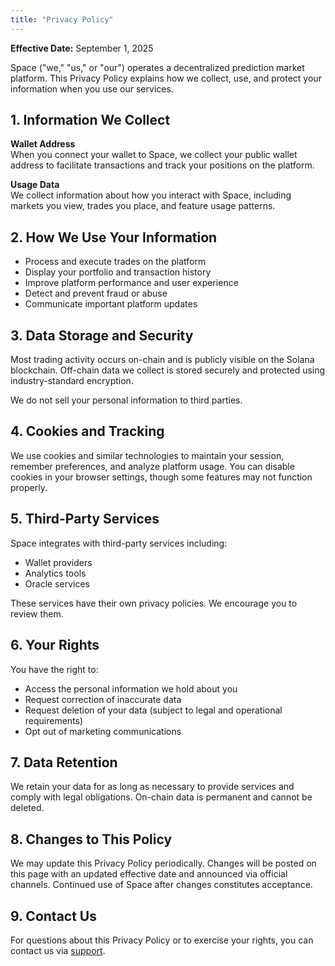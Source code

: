 ```yaml
---
title: "Privacy Policy"
---
```


**Effective Date:** September 1, 2025

Space ("we," "us," or "our") operates a decentralized prediction market platform. This Privacy Policy explains how we collect, use, and protect your information when you use our services.

## 1. Information We Collect

**Wallet Address**\
When you connect your wallet to Space, we collect your public wallet address to facilitate transactions and track your positions on the platform.

**Usage Data**\
We collect information about how you interact with Space, including markets you view, trades you place, and feature usage patterns.

## 2. How We Use Your Information

- Process and execute trades on the platform
- Display your portfolio and transaction history
- Improve platform performance and user experience
- Detect and prevent fraud or abuse
- Communicate important platform updates

## 3. Data Storage and Security

Most trading activity occurs on-chain and is publicly visible on the Solana blockchain. Off-chain data we collect is stored securely and protected using industry-standard encryption.

We do not sell your personal information to third parties.

## 4. Cookies and Tracking

We use cookies and similar technologies to maintain your session, remember preferences, and analyze platform usage. You can disable cookies in your browser settings, though some features may not function properly.

## 5. Third-Party Services

Space integrates with third-party services including:

- Wallet providers
- Analytics tools
- Oracle services

These services have their own privacy policies. We encourage you to review them.

## 6. Your Rights

You have the right to:

- Access the personal information we hold about you
- Request correction of inaccurate data
- Request deletion of your data (subject to legal and operational requirements)
- Opt out of marketing communications

## 7. Data Retention

We retain your data for as long as necessary to provide services and comply with legal obligations. On-chain data is permanent and cannot be deleted.

## 8. Changes to This Policy

We may update this Privacy Policy periodically. Changes will be posted on this page with an updated effective date and announced via official channels. Continued use of Space after changes constitutes acceptance.

## 9. Contact Us

For questions about this Privacy Policy or to exercise your rights, you can contact us via [support](/resources/support).